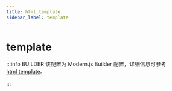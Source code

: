 ```yaml
---
title: html.template
sidebar_label: template
---
```

# template

:::info BUILDER
该配置为 Modern.js Builder 配置，详细信息可参考 [html.template](https://modernjs.dev/builder/api/config-html.html#html-template)。

:::


<Main />

